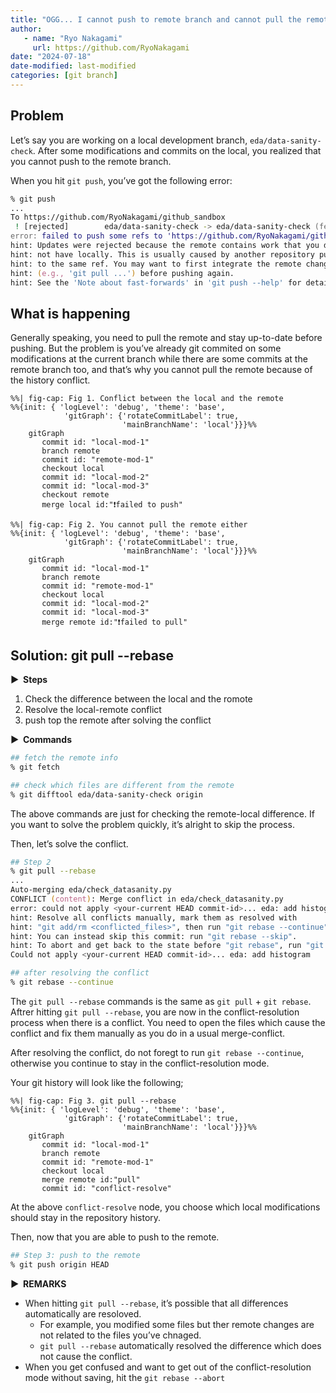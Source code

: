 ```yaml
---
title: "OGG... I cannot push to remote branch and cannot pull the remote changes..."
author: 
   - name: "Ryo Nakagami"
     url: https://github.com/RyoNakagami
date: "2024-07-18"
date-modified: last-modified
categories: [git branch]
---
```


## Problem

Let's say you are working on a local development branch, `eda/data-sanity-check`. 
After some modifications and commits on the local, you realized that you cannot push to
the remote branch.

When you hit `git push`, you've got the following error:

```zsh
% git push
...
To https://github.com/RyoNakagami/github_sandbox
 ! [rejected]        eda/data-sanity-check -> eda/data-sanity-check (fetch first)
error: failed to push some refs to 'https://github.com/RyoNakagami/github_sandbox'
hint: Updates were rejected because the remote contains work that you do
hint: not have locally. This is usually caused by another repository pushing
hint: to the same ref. You may want to first integrate the remote changes
hint: (e.g., 'git pull ...') before pushing again.
hint: See the 'Note about fast-forwards' in 'git push --help' for details.
```

## What is happening

Generally speaking, you need to pull the remote and stay up-to-date before pushing.
But the problem is you've already git commited on some modifications at the current branch
while there are some commits at the remote branch too, and that's why you cannot pull
the remote because of the history conflict.

::: {layout-ncol=2}

```mermaid
%%| fig-cap: Fig 1. Conflict between the local and the remote
%%{init: { 'logLevel': 'debug', 'theme': 'base', 
            'gitGraph': {'rotateCommitLabel': true,
                         'mainBranchName': 'local'}}}%%
    gitGraph
       commit id: "local-mod-1"
       branch remote
       commit id: "remote-mod-1"
       checkout local
       commit id: "local-mod-2"
       commit id: "local-mod-3"
       checkout remote
       merge local id:"❗️failed to push"
```

```mermaid
%%| fig-cap: Fig 2. You cannot pull the remote either
%%{init: { 'logLevel': 'debug', 'theme': 'base', 
            'gitGraph': {'rotateCommitLabel': true,
                         'mainBranchName': 'local'}}}%%
    gitGraph
       commit id: "local-mod-1"
       branch remote
       commit id: "remote-mod-1"
       checkout local
       commit id: "local-mod-2"
       commit id: "local-mod-3"
       merge remote id:"❗️failed to pull"
```

:::

## Solution: git pull -\-rebase

<strong > &#9654;&nbsp; Steps</strong>

1. Check the difference between the local and the romote
2. Resolve the local-remote conflict
3. push top the remote after solving the conflict

<strong > &#9654;&nbsp; Commands</strong>

```zsh
## fetch the remote info
% git fetch

## check which files are different from the remote
% git difftool eda/data-sanity-check origin
```

The above commands are just for checking the remote-local difference.
If you want to solve the problem quickly, it's alright to skip the process.

Then, let's solve the conflict.

```zsh
## Step 2
% git pull --rebase
...
Auto-merging eda/check_datasanity.py
CONFLICT (content): Merge conflict in eda/check_datasanity.py
error: could not apply <your-current HEAD commit-id>... eda: add histogram
hint: Resolve all conflicts manually, mark them as resolved with
hint: "git add/rm <conflicted_files>", then run "git rebase --continue".
hint: You can instead skip this commit: run "git rebase --skip".
hint: To abort and get back to the state before "git rebase", run "git rebase --abort".
Could not apply <your-current HEAD commit-id>... eda: add histogram

## after resolving the conflict
% git rebase --continue
```

The `git pull --rebase` commands is the same as `git pull` + `git rebase`.
Aftrer hitting `git pull --rebase`, you are now in the conflict-resolution process 
when there is a conflict. You need to open the files which cause the conflict and fix them manually as you do
in a usual merge-conflict.

After resolving the conflict, do not foregt to run `git rebase --continue`, otherwise 
you continue to stay in the conflict-resolution mode.

Your git history will look like the following;

```mermaid
%%| fig-cap: Fig 3. git pull --rebase
%%{init: { 'logLevel': 'debug', 'theme': 'base', 
            'gitGraph': {'rotateCommitLabel': true,
                         'mainBranchName': 'local'}}}%%
    gitGraph
       commit id: "local-mod-1"
       branch remote
       commit id: "remote-mod-1"
       checkout local
       merge remote id:"pull"
       commit id: "conflict-resolve"
```

At the above `conflict-resolve` node, you choose which local modifications should stay 
in the repository history.

Then, now that you are able to push to the remote.

```zsh
## Step 3: push to the remote
% git push origin HEAD
```

<strong > &#9654;&nbsp; REMARKS</strong>

- When hitting `git pull --rebase`, it's possible that all differences automatically are resoloved.
    -  For example, you modified some files but ther remote changes are not related to the files you've chnaged.
    - `git pull --rebase` automatically resolved the difference which does not cause the conflict.
- When you get confused and want to get out of the conflict-resolution mode without saving, hit the `git rebase --abort`